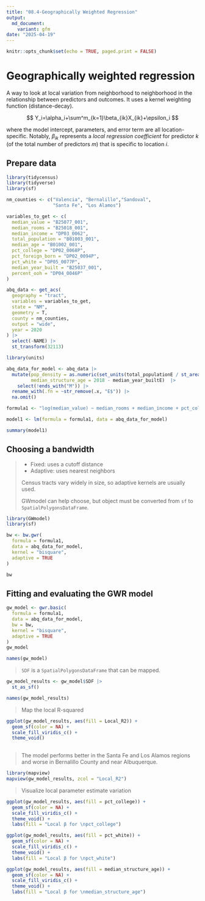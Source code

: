 ```yaml
---
title: "08.4-Geographically Weighted Regression"
output: 
  md_document:
    variant: gfm
date: "2025-04-19"
---
```


```r
knitr::opts_chunk$set(echo = TRUE, paged.print = FALSE)
```

# Geographically weighted regression

A way to look at local variation from neighborhood to neighborhood in the
relationship between predictors and outcomes. It uses a kernel weighting
function (distance-decay).

$$
Y_i=\alpha_i+\sum^m_{k=1}\beta_{ik}X_{ik}+\epsilon_i
$$

where the model intercept, parameters, and error term are all
location-specific. Notably, $\beta_{ik}$ represents a *local regression
coefficient* for predictor $k$ (of the total number of predictors $m$) that
is specific to location $i$.

## Prepare data

```r
library(tidycensus)
library(tidyverse)
library(sf)
```

```r
nm_counties <- c("Valencia", "Bernalillo","Sandoval", 
                 "Santa Fe", "Los Alamos")

variables_to_get <- c(
  median_value = "B25077_001",
  median_rooms = "B25018_001",
  median_income = "DP03_0062",
  total_population = "B01003_001",
  median_age = "B01002_001",
  pct_college = "DP02_0068P",
  pct_foreign_born = "DP02_0094P",
  pct_white = "DP05_0077P",
  median_year_built = "B25037_001",
  percent_ooh = "DP04_0046P"
)

abq_data <- get_acs(
  geography = "tract", 
  variables = variables_to_get,
  state = "NM",
  geometry = T,
  county = nm_counties,
  output = "wide",
  year = 2020
) |> 
  select(-NAME) |> 
  st_transform(32113)

library(units)

abq_data_for_model <- abq_data |> 
  mutate(pop_density = as.numeric(set_units(total_populationE / st_area(geometry), "1/km2")),
         median_structure_age = 2018 - median_year_builtE)  |> 
    select(!ends_with("M")) |> 
  rename_with(.fn = ~str_remove(.x, "E$")) |> 
  na.omit()

formula1 <- "log(median_value) ~ median_rooms + median_income + pct_college + pct_foreign_born + pct_white + median_age + median_structure_age + percent_ooh + pop_density + total_population"

model1 <- lm(formula = formula1, data = abq_data_for_model)

summary(model1)
```

## Choosing a bandwidth

> -   Fixed: uses a cutoff distance
> -   Adaptive: uses nearest neighbors
>
> Census tracts vary widely in size, so adaptive kernels are usually used.
>
> GWmodel can help choose, but object must be converted from `sf` to
> `SpatialPolygonsDataFrame`.

```r
library(GWmodel)
library(sf)
```

```r
bw <- bw.gwr(
  formula = formula1,
  data = abq_data_for_model,
  kernel = "bisquare",
  adaptive = TRUE
) 
```

```r
bw
```

## Fitting and evaluating the GWR model

```r
gw_model <- gwr.basic(
  formula = formula1,
  data = abq_data_for_model,
  bw = bw,
  kernel = "bisquare", 
  adaptive = TRUE
)
gw_model
```

```r
names(gw_model)
```

> `SDF` is a `SpatialPolygonsDataFrame` that can be mapped.

```r
gw_model_results <- gw_model$SDF |> 
  st_as_sf()

names(gw_model_results)
```

> Map the local R-squared

```r
ggplot(gw_model_results, aes(fill = Local_R2)) +
  geom_sf(color = NA) +
  scale_fill_viridis_c() +
  theme_void()
  
```

> The model performs better in the Santa Fe and Los Alamos regions and worse
> in Bernalillo County and near Albuquerque.

```r
library(mapview)
mapview(gw_model_results, zcol = "Local_R2")
```

> Visualize local parameter estimate variation

```r
ggplot(gw_model_results, aes(fill = pct_college)) +
  geom_sf(color = NA) + 
  scale_fill_viridis_c() + 
  theme_void() + 
  labs(fill = "Local β for \npct_college")  
```

```r
ggplot(gw_model_results, aes(fill = pct_white)) +
  geom_sf(color = NA) + 
  scale_fill_viridis_c() + 
  theme_void() + 
  labs(fill = "Local β for \npct_white") 
```

```r
ggplot(gw_model_results, aes(fill = median_structure_age)) +
  geom_sf(color = NA) + 
  scale_fill_viridis_c() + 
  theme_void() + 
  labs(fill = "Local β for \nmedian_structure_age") 
```
